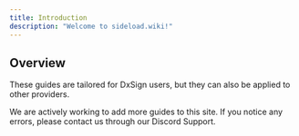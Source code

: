 ```yaml
---
title: Introduction
description: "Welcome to sideload.wiki!"
---
```


## Overview

These guides are tailored for DxSign users, but they can also be applied to other providers.

<Tip>
  We are actively working to add more guides to this site. If you notice any
  errors, please contact us through our Discord Support.
</Tip>
